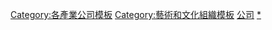 {{template category}}

[[Category:各產業公司模板|Category:各產業公司模板]]
[[Category:藝術和文化組織模板|Category:藝術和文化組織模板]]
[[Category:媒体模板|公司]]
[[Category:媒体公司|*]]